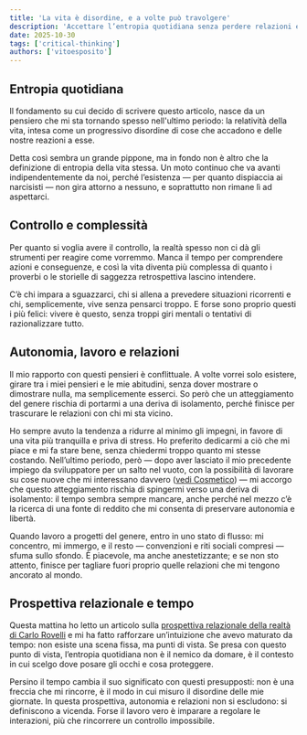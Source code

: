 ```yaml
---
title: 'La vita è disordine, e a volte può travolgere'
description: 'Accettare l’entropia quotidiana senza perdere relazioni e autonomia: appunti di un salto nell’ignoto tra lavoro, tempo e senso.'
date: 2025-10-30
tags: ['critical-thinking']
authors: ['vitoesposito']
---
```


## Entropia quotidiana

Il fondamento su cui decido di scrivere questo articolo, nasce da un pensiero che mi sta tornando spesso nell'ultimo periodo: la relatività della vita, intesa come un progressivo disordine di cose che accadono e delle nostre reazioni a esse.

Detta così sembra un grande pippone, ma in fondo non è altro che la definizione di entropia della vita stessa. Un moto continuo che va avanti indipendentemente da noi, perché l’esistenza — per quanto dispiaccia ai narcisisti — non gira attorno a nessuno, e soprattutto non rimane lì ad aspettarci.

## Controllo e complessità

Per quanto si voglia avere il controllo, la realtà spesso non ci dà gli strumenti per reagire come vorremmo. Manca il tempo per comprendere azioni e conseguenze, e così la vita diventa più complessa di quanto i proverbi o le storielle di saggezza retrospettiva lascino intendere.

C’è chi impara a sguazzarci, chi si allena a prevedere situazioni ricorrenti e chi, semplicemente, vive senza pensarci troppo. E forse sono proprio questi i più felici: vivere è questo, senza troppi giri mentali o tentativi di razionalizzare tutto.

## Autonomia, lavoro e relazioni

Il mio rapporto con questi pensieri è conflittuale. A volte vorrei solo esistere, girare tra i miei pensieri e le mie abitudini, senza dover mostrare o dimostrare nulla, ma semplicemente esserci. So però che un atteggiamento del genere rischia di portarmi a una deriva di isolamento, perché finisce per trascurare le relazioni con chi mi sta vicino.

Ho sempre avuto la tendenza a ridurre al minimo gli impegni, in favore di una vita più tranquilla e priva di stress. Ho preferito dedicarmi a ciò che mi piace e mi fa stare bene, senza chiedermi troppo quanto mi stesse costando. Nell’ultimo periodo, però — dopo aver lasciato il mio precedente impiego da sviluppatore per un salto nel vuoto, con la possibilità di lavorare su cose nuove che mi interessano davvero (<a href="/blog/costruzione-di-cosmetico">vedi Cosmetico</a>) — mi accorgo che questo atteggiamento rischia di spingermi verso una deriva di isolamento: il tempo sembra sempre mancare, anche perché nel mezzo c’è la ricerca di una fonte di reddito che mi consenta di preservare autonomia e libertà.

Quando lavoro a progetti del genere, entro in uno stato di flusso: mi concentro, mi immergo, e il resto — convenzioni e riti sociali compresi — sfuma sullo sfondo. È piacevole, ma anche anestetizzante; e se non sto attento, finisce per tagliare fuori proprio quelle relazioni che mi tengono ancorato al mondo.

## Prospettiva relazionale e tempo

Questa mattina ho letto un articolo sulla <a href="https://www.quantamagazine.org/carlo-rovellis-radical-perspective-on-reality-20251029/">prospettiva relazionale della realtà di Carlo Rovelli</a> e mi ha fatto rafforzare un’intuizione che avevo maturato da tempo: non esiste una scena fissa, ma punti di vista. Se presa con questo punto di vista, l’entropia quotidiana non è il nemico da domare, è il contesto in cui scelgo dove posare gli occhi e cosa proteggere.

Persino il tempo cambia il suo significato con questi presupposti: non è una freccia che mi rincorre, è il modo in cui misuro il disordine delle mie giornate. In questa prospettiva, autonomia e relazioni non si escludono: si definiscono a vicenda. Forse il lavoro vero è imparare a regolare le interazioni, più che rincorrere un controllo impossibile.